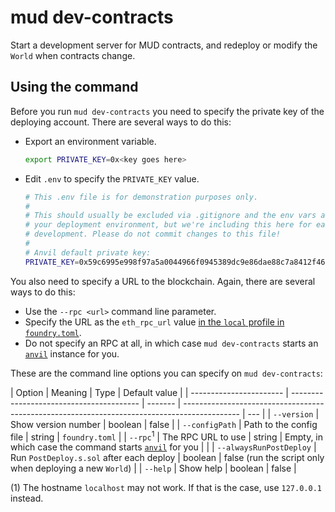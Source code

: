 # mud dev-contracts

Start a development server for MUD contracts, and redeploy or modify the `World` when contracts change.

## Using the command

Before you run `mud dev-contracts` you need to specify the private key of the deploying account.
There are several ways to do this:

- Export an environment variable.

  ```sh copy
  export PRIVATE_KEY=0x<key goes here>
  ```

- Edit `.env` to specify the `PRIVATE_KEY` value.

  ```sh copy
  # This .env file is for demonstration purposes only.
  #
  # This should usually be excluded via .gitignore and the env vars attached to
  # your deployment environment, but we're including this here for ease of local
  # development. Please do not commit changes to this file!
  #
  # Anvil default private key:
  PRIVATE_KEY=0x59c6995e998f97a5a0044966f0945389dc9e86dae88c7a8412f4603b6b78690d
  ```

You also need to specify a URL to the blockchain.
Again, there are several ways to do this:

- Use the `--rpc <url>` command line parameter.
- Specify the URL as the `eth_rpc_url` value [in the `local` profile in `foundry.toml`](https://book.getfoundry.sh/config/).
- Do not specify an RPC at all, in which case `mud dev-contracts` starts an [`anvil`](https://book.getfoundry.sh/anvil/) instance for you.

These are the command line options you can specify on `mud dev-contracts`:

| Option                  | Meaning                                  | Type    | Default value                                                                                |
| ----------------------- | ---------------------------------------- | ------- | -------------------------------------------------------------------------------------------- | --- |
| `--version`             | Show version number                      | boolean | false                                                                                        |
| `--configPath`          | Path to the config file                  | string  | `foundry.toml`                                                                               |
| `--rpc`<sup>1</sup>     | The RPC URL to use                       | string  | Empty, in which case the command starts [`anvil`](https://book.getfoundry.sh/anvil/) for you |     |
| `--alwaysRunPostDeploy` | Run `PostDeploy.s.sol` after each deploy | boolean | false (run the script only when deploying a new `World`)                                     |
| `--help`                | Show help                                | boolean | false                                                                                        |

(1) The hostname `localhost` may not work. If that is the case, use `127.0.0.1` instead.
